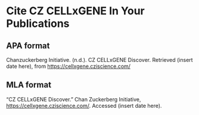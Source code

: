 # Cite CZ CELLxGENE In Your Publications

## APA format

Chanzuckerberg Initiative. (n.d.). CZ CELLxGENE Discover. Retrieved (insert date here), from https://cellxgene.cziscience.com/

## MLA format

“CZ CELLxGENE Discover.” Chan Zuckerberg Initiative, https://cellxgene.cziscience.com/. Accessed (insert date here).
